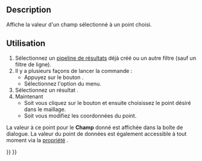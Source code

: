 <languages/>

{{Docnav/fr
|[[FEM_PostFilterLinearizedStresses/fr|Graphique de linéarisation des critères]]
|[[FEM_PostFilterCalculator/fr|Champs personnalisés de résultats]]
|[[FEM_Workbench/fr|Atelier FEM]]
|IconL=FEM_PostFilterLinearizedStresses.svg
|IconR=FEM_PostFilterCalculator.svg
|IconC=Workbench_FEM.svg
}}

<div class="mw-translate-fuzzy">
{{GuiCommand/fr
|Name=FEM PostFilterDataAtPoint
|Name/fr=FEM Données au point
|MenuLocation=Résultats → Données au point
|Workbenches=[[FEM_Workbench/fr|FEM]]
|SeeAlso=[[FEM_PostPipelineFromResult/fr|FEM Pipeline de résultats]], [[FEM_tutorial/fr|FEM Tutoriel]]
}}
</div>

==Description==

Affiche la valeur d'un champ sélectionné à un point choisi.

<span id="Usage"></span>
==Utilisation==

<div class="mw-translate-fuzzy">
# Sélectionnez un [[FEM_PostPipelineFromResult/fr|pipeline de résultats]] déjà créé ou un autre filtre (sauf un filtre de ligne).
# Il y a plusieurs façons de lancer la commande :
#* Appuyez sur le bouton {{Button|[[Image:FEM_PostFilterDataAtPoint.svg|16px]] [[FEM_PostFilterDataAtPoint/fr|Données au point]]}}.
#* Sélectionnez l'option {{MenuCommand|Résultats → [[Image:FEM_PostFilterDataAtPoint.svg|16px]] Données au point}} du menu.
# Sélectionnez un résultat {{MenuCommand|Field}}.
# Maintenant
#* Soit vous cliquez sur le bouton {{Button|Sélectionnez un point}} et ensuite choisissez le point désiré dans le maillage.
#* Soit vous modifiez les coordonnées du point.
</div>

La valeur à ce point pour le '''Champ''' donné est affichée dans la boîte de dialogue. La valeur du point de données est également accessible à tout moment via la [[Property_editor/fr|propriété]] {{PropertyData|Point Data}}.


{{Docnav/fr
|[[FEM_PostFilterLinearizedStresses/fr|Graphique de linéarisation des critères]]
|[[FEM_PostFilterCalculator/fr|Champs personnalisés de résultats]]
|[[FEM_Workbench/fr|Atelier FEM]]
|IconL=FEM_PostFilterLinearizedStresses.svg
|IconR=FEM_PostFilterCalculator.svg
|IconC=Workbench_FEM.svg
}}

{{FEM Tools navi{{#translation:}}}}
{{Userdocnavi{{#translation:}}}}